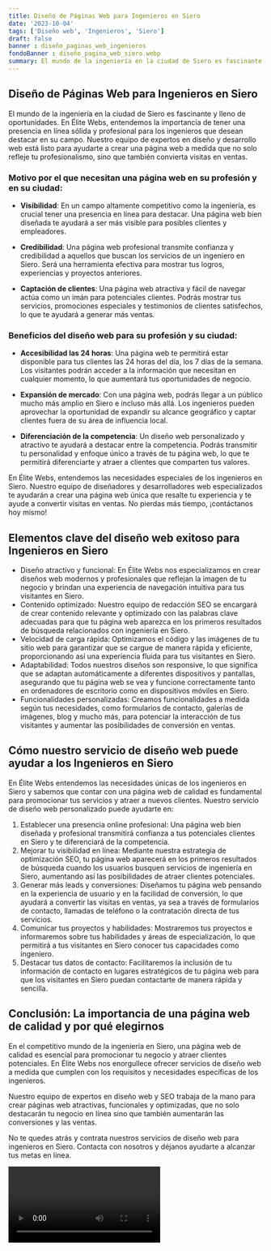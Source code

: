 ```yaml
---
title: Diseño de Páginas Web para Ingenieros en Siero
date: '2023-10-04'
tags: ['Diseño web', 'Ingenieros', 'Siero']
draft: false
banner : diseño_paginas_web_ingenieros
fondoBanner : diseño_pagina_web_siero.webp
summary: El mundo de la ingeniería en la ciudad de Siero es fascinante y lleno de oportunidades. En Élite Webs, entendemos la importancia de tener una presencia en línea sólida y profesional para los ingenieros que desean destacar en su campo. Nuestro equipo de expertos en diseño y desarrollo web está listo para ayudarte a crear una página web a medida que no solo refleje tu profesionalismo, sino que también convierta visitas en ventas.
---
```


## Diseño de Páginas Web para Ingenieros en Siero

El mundo de la ingeniería en la ciudad de Siero es fascinante y lleno de oportunidades. En Élite Webs, entendemos la importancia de tener una presencia en línea sólida y profesional para los ingenieros que desean destacar en su campo. Nuestro equipo de expertos en diseño y desarrollo web está listo para ayudarte a crear una página web a medida que no solo refleje tu profesionalismo, sino que también convierta visitas en ventas.

### Motivo por el que necesitan una página web en su profesión y en su ciudad:

- **Visibilidad**: En un campo altamente competitivo como la ingeniería, es crucial tener una presencia en línea para destacar. Una página web bien diseñada te ayudará a ser más visible para posibles clientes y empleadores.

- **Credibilidad**: Una página web profesional transmite confianza y credibilidad a aquellos que buscan los servicios de un ingeniero en Siero. Será una herramienta efectiva para mostrar tus logros, experiencias y proyectos anteriores.

- **Captación de clientes**: Una página web atractiva y fácil de navegar actúa como un imán para potenciales clientes. Podrás mostrar tus servicios, promociones especiales y testimonios de clientes satisfechos, lo que te ayudará a generar más ventas.

### Beneficios del diseño web para su profesión y su ciudad:

- **Accesibilidad las 24 horas**: Una página web te permitirá estar disponible para tus clientes las 24 horas del día, los 7 días de la semana. Los visitantes podrán acceder a la información que necesitan en cualquier momento, lo que aumentará tus oportunidades de negocio.

- **Expansión de mercado**: Con una página web, podrás llegar a un público mucho más amplio en Siero e incluso más allá. Los ingenieros pueden aprovechar la oportunidad de expandir su alcance geográfico y captar clientes fuera de su área de influencia local.

- **Diferenciación de la competencia**: Un diseño web personalizado y atractivo te ayudará a destacar entre la competencia. Podrás transmitir tu personalidad y enfoque único a través de tu página web, lo que te permitirá diferenciarte y atraer a clientes que comparten tus valores.

En Élite Webs, entendemos las necesidades especiales de los ingenieros en Siero. Nuestro equipo de diseñadores y desarrolladores web especializados te ayudarán a crear una página web única que resalte tu experiencia y te ayude a convertir visitas en ventas. No pierdas más tiempo, ¡contáctanos hoy mismo!

<GifSeo />

<Cta />

## Elementos clave del diseño web exitoso para Ingenieros en Siero

- Diseño atractivo y funcional: En Élite Webs nos especializamos en crear diseños web modernos y profesionales que reflejan la imagen de tu negocio y brindan una experiencia de navegación intuitiva para tus visitantes en Siero.
- Contenido optimizado: Nuestro equipo de redacción SEO se encargará de crear contenido relevante y optimizado con las palabras clave adecuadas para que tu página web aparezca en los primeros resultados de búsqueda relacionados con ingeniería en Siero.
- Velocidad de carga rápida: Optimizamos el código y las imágenes de tu sitio web para garantizar que se cargue de manera rápida y eficiente, proporcionando así una experiencia fluida para tus visitantes en Siero.
- Adaptabilidad: Todos nuestros diseños son responsive, lo que significa que se adaptan automáticamente a diferentes dispositivos y pantallas, asegurando que tu página web se vea y funcione correctamente tanto en ordenadores de escritorio como en dispositivos móviles en Siero.
- Funcionalidades personalizadas: Creamos funcionalidades a medida según tus necesidades, como formularios de contacto, galerías de imágenes, blog y mucho más, para potenciar la interacción de tus visitantes y aumentar las posibilidades de conversión en ventas.

## Cómo nuestro servicio de diseño web puede ayudar a los Ingenieros en Siero

En Élite Webs entendemos las necesidades únicas de los ingenieros en Siero y sabemos que contar con una página web de calidad es fundamental para promocionar tus servicios y atraer a nuevos clientes. Nuestro servicio de diseño web personalizado puede ayudarte en:

1. Establecer una presencia online profesional: Una página web bien diseñada y profesional transmitirá confianza a tus potenciales clientes en Siero y te diferenciará de la competencia.
2. Mejorar tu visibilidad en línea: Mediante nuestra estrategia de optimización SEO, tu página web aparecerá en los primeros resultados de búsqueda cuando los usuarios busquen servicios de ingeniería en Siero, aumentando así las posibilidades de atraer clientes potenciales.
3. Generar más leads y conversiones: Diseñamos tu página web pensando en la experiencia de usuario y en la facilidad de conversión, lo que ayudará a convertir las visitas en ventas, ya sea a través de formularios de contacto, llamadas de teléfono o la contratación directa de tus servicios.
4. Comunicar tus proyectos y habilidades: Mostraremos tus proyectos e informaremos sobre tus habilidades y áreas de especialización, lo que permitirá a tus visitantes en Siero conocer tus capacidades como ingeniero.
5. Destacar tus datos de contacto: Facilitaremos la inclusión de tu información de contacto en lugares estratégicos de tu página web para que los visitantes en Siero puedan contactarte de manera rápida y sencilla.

## Conclusión: La importancia de una página web de calidad y por qué elegirnos

En el competitivo mundo de la ingeniería en Siero, una página web de calidad es esencial para promocionar tu negocio y atraer clientes potenciales. En Élite Webs nos enorgullece ofrecer servicios de diseño web a medida que cumplen con los requisitos y necesidades específicas de los ingenieros.

Nuestro equipo de expertos en diseño web y SEO trabaja de la mano para crear páginas web atractivas, funcionales y optimizadas, que no solo destacarán tu negocio en línea sino que también aumentarán las conversiones y las ventas.

No te quedes atrás y contrata nuestros servicios de diseño web para ingenieros en Siero. Contacta con nosotros y déjanos ayudarte a alcanzar tus metas en línea.

<Video />

<CtaBot job='Ingenieros' city='Siero'/>

<Gmaps query='Siero+españa+maps' />